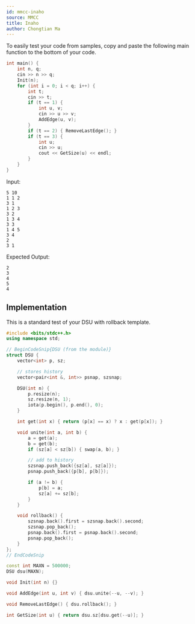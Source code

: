 ```yaml
---
id: mmcc-inaho
source: MMCC
title: Inaho
author: Chongtian Ma
---
```


<Info title="Samples">

To easily test your code from samples, copy and paste the following main function to the bottom of your code.

<LanguageSection>
<CPPSection>

```cpp
int main() {
	int n, q;
	cin >> n >> q;
	Init(n);
	for (int i = 0; i < q; i++) {
		int t;
		cin >> t;
		if (t == 1) {
			int u, v;
			cin >> u >> v;
			AddEdge(u, v);
		}
		if (t == 2) { RemoveLastEdge(); }
		if (t == 3) {
			int u;
			cin >> u;
			cout << GetSize(u) << endl;
		}
	}
}
```

</CPPSection>
</LanguageSection>

Input:
```
5 10
1 1 2
3 1
1 2 3
3 2
1 3 4
3 3
1 4 5
3 4
2
3 1
```

Expected Output:
```
2
3
4
5
4
```

</Info>

## Implementation

This is a standard test of your DSU with rollback template.

<LanguageSection>
<CPPSection>

```cpp
#include <bits/stdc++.h>
using namespace std;

// BeginCodeSnip{DSU (from the module)}
struct DSU {
	vector<int> p, sz;

	// stores history
	vector<pair<int &, int>> psnap, szsnap;

	DSU(int n) {
		p.resize(n);
		sz.resize(n, 1);
		iota(p.begin(), p.end(), 0);
	}

	int get(int x) { return (p[x] == x) ? x : get(p[x]); }

	void unite(int a, int b) {
		a = get(a);
		b = get(b);
		if (sz[a] < sz[b]) { swap(a, b); }

		// add to history
		szsnap.push_back({sz[a], sz[a]});
		psnap.push_back({p[b], p[b]});

		if (a != b) {
			p[b] = a;
			sz[a] += sz[b];
		}
	}

	void rollback() {
		szsnap.back().first = szsnap.back().second;
		szsnap.pop_back();
		psnap.back().first = psnap.back().second;
		psnap.pop_back();
	}
};
// EndCodeSnip

const int MAXN = 500000;
DSU dsu(MAXN);

void Init(int n) {}

void AddEdge(int u, int v) { dsu.unite(--u, --v); }

void RemoveLastEdge() { dsu.rollback(); }

int GetSize(int u) { return dsu.sz[dsu.get(--u)]; }
```

</CPPSection>
</LanguageSection>
